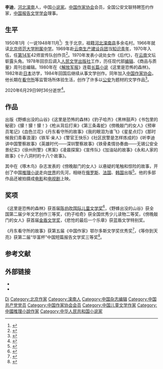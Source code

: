 {{同名人物|李迪|李迪}}
{{Infobox writer
| 姓名     = 李迪
| 图像     = 
| 本名     = 
| 笔名     = 艺兵
| 出生     = 1950年1月29日
| 出生地点 = [[北京市|北京市]]
| 逝世     = {{Dda|2020|6|29|1950|1|29}}
| 逝世地点 = [[北京市|北京市]]
| 职业     = 作家
| 语言     = [[中文|中文]]
| 国籍     = {{PRC}}
| 种族     = [[汉族|汉族]]
| 教育程度 = 
| 母校     = [[北京师范大学附属中学|北京师范大学附属中学]]
| 创作时期 = 1970年－2020年
| 体裁     = [[中篇小说|中篇小说]]、[[长篇小说|长篇小说]]、[[报告文学|报告文学]]、[[传记文学|传记文学]]
| 主题     = [[儿童文学|儿童文学]]、[[推理小说|推理小说]]
| 著名作品 = 《傍晚敲门的女人》
| 奖项     = 
}}
'''李迪'''{{BD|1950年|1月29日|2020年|6月29日|catIdx=Li}}，[[河北|河北]][[滦南|滦南]]人，中国[[小说家|小说家]]。[[中国作家协会|中国作家协会]]会员，全国公安文联特聘签约作家，[[中国报告文学学会|中国报告文学学会]]理事。
==生平==
1950年1月（一说1948年11月<ref>{{cite web |title=找到井，有水喝 |url=http://www.chinawriter.com.cn/wxpl/2014/2014-04-09/199483.html |publisher=中国作家网 |date=2014-04-09 |access-date=2020-07-04 |archive-date=2020-07-04 |archive-url=https://web.archive.org/web/20200704005258/http://www.chinawriter.com.cn/wxpl/2014/2014-04-09/199483.html |dead-url=no }}</ref>）生于北京，祖籍[[河北|河北]][[滦南县|滦南县]]多余屯村。1966年就读[[北京师范大学附属中学|北京师范大学附属中学]]。1969年赴[[云南生产建设兵团|云南生产建设兵团]]当[[知识青年|知识青年]]，1970年入伍，任[[中国人民解放军第14军|第14军]]42师宣传队创作员<ref>{{cite news |author=李迪 |title=军号声声 |url=http://www.chinawriter.com.cn/n1/2017/0731/c413529-29437717.html |publisher=人民日报 |page=12 |date=2017-07-29 |accessdate=2020-07-04 |archive-date=2020-07-04 |archive-url=https://web.archive.org/web/20200704032620/http://www.chinawriter.com.cn/n1/2017/0731/c413529-29437717.html |dead-url=no }}</ref>。1970年发表小说处女作《后代》，在[[云南|云南]]文坛崭露头角。1978年回京后调入[[人民文学出版社|人民文学出版社]]工作，历任现代部[[编辑|编辑]]、《商品与质量》周刊总编辑。1980年在《[[解放军报|解放军报]]》连载[[长篇小说|长篇小说]]《这里是恐怖的森林》。1982年赴[[日本|日本]]访学，1984年回国后继续从事文学创作。同年加入[[中国作家协会|中国作家协会]]。他长期在[[看守所|看守所]]等监管场所体验生活，创作了许多以[[公安|公安]]为题材的文学作品<ref>{{cite web |title=报告文学《丹东看守所的故事》的作者李迪 高墙之内写真情 |url=http://hbjswm.gov.cn/wmzh_pd/rw/rwdt/201207/t20120706_745496.shtml |publisher=人民日报 |page=19 |date=2012-07-06 |access-date=2020-07-04 |archive-date=2020-07-03 |archive-url=https://web.archive.org/web/20200703164220/http://hbjswm.gov.cn/wmzh_pd/rw/rwdt/201207/t20120706_745496.shtml |dead-url=no }}</ref>。

2020年6月29日9时36分逝世<ref>{{cite news |author=关一文 |title=著名作家李迪因病昨辞世 |url=http://bjrb.bjd.com.cn/html/2020-06/30/content_12469111.htm |publisher=[[北京日报|北京日报]] |page=7 |date=2020-06-30 |accessdate=2020-07-04 |archive-date=2020-07-02 |archive-url=https://web.archive.org/web/20200702025640/http://bjrb.bjd.com.cn/html/2020-06/30/content_12469111.htm |dead-url=yes }}</ref>。
==作品==
出版《野蜂出没的山谷》《这里是恐怖的森林》《豹子哈齐》《黑林鼓声》《书包里的秘密》《獴！獴！獴！》《枪从背后打来》《第三条毒蛇》《傍晚敲门的女人》《预审员笔记》《血色兰花》《丹东看守所的故事》《我的眼泪为谁飞》《星星点灯》《那时候我们青春浪漫》《铁军·亲人》《警官王快乐》《社区民警是怎样炼成的》《听李迪讲中国警察故事》《英雄时代——深圳警察故事》《铁骨柔情协奏曲——无锡公安全景纪实》《徐州刑警》《黑案》《凌晨探案》《宣传队》《加油站的故事》《永和人家的故事》《十八洞村的十八个故事》。

其中在《啄木鸟》杂志发表的《傍晚敲门的女人》以悬疑的笔触和惊险的故事，开创了中国[[推理小说|推理小说]]走向[[世界|世界]]的先河，相继在[[俄罗斯|俄罗斯]]、[[法国|法国]]、[[韩国|韩国]]出版<ref>{{cite web |title=李迪挖掘生活的深井 |url=http://www.chinawriter.com.cn/2012/2012-02-10/115849.html |publisher=中国作家网 |date=2012-12-10 |access-date=2020-07-04 |archive-date=2020-07-05 |archive-url=https://web.archive.org/web/20200705083746/http://www.chinawriter.com.cn/2012/2012-02-10/115849.html |dead-url=no }}</ref>。他的多部作品还被拍摄成[[电影|电影]]和[[电视剧|电视剧]]上映。
==奖项==
《这里是恐怖的森林》获首届[[陈伯吹国际儿童文学奖|陈伯吹国际儿童文学奖]]<ref>{{cite news |author=夏琪 |title=李迪推出“丛林豹讲故事”系列 |url=http://epaper.gmw.cn/zhdsb/html/2019-08/07/nw.D110000zhdsb_20190807_5-06.htm |publisher=[[中华读书报|中华读书报]] |page=6 |date=2019-08-07 |accessdate=2020-07-04 |archive-date=2020-07-03 |archive-url=https://web.archive.org/web/20200703162814/http://epaper.gmw.cn/zhdsb/html/2019-08/07/nw.D110000zhdsb_20190807_5-06.htm |dead-url=no }}</ref>，《野蜂出没的山谷》获全国第二届少年文艺创作三等奖，《豹子哈奇》获全国优秀少儿读物二等奖，《傍晚敲门的女人》获首届[[金盾文学奖|金盾文学奖]]，《悲怆的最后一个乐章》获蓝盾文学特别奖。

《丹东看守所的故事》获第五届《中国作家》鄂尔多斯文学奖优秀奖<ref>{{cite news |author=李宏伟 |title=《裸地》获鄂尔多斯文学奖大奖 |url=http://epaper.gmw.cn/gmrb/html/2012-03/27/nw.D110000gmrb_20120327_4-05.htm |work=[[光明日报|光明日报]] |date=2012-03-27 |accessdate=2020-07-04 |archive-date=2020-07-06 |archive-url=https://web.archive.org/web/20200706204656/http://epaper.gmw.cn/gmrb/html/2012-03/27/nw.D110000gmrb_20120327_4-05.htm |dead-url=no }}</ref>，《等你到天亮》获第二届“华富杯”中国短篇报告文学奖三等奖<ref>{{cite web |title=“瑞安华富杯”第二届全国短篇报告文学奖揭晓 |url=http://www.chinawriter.com.cn/2012/2012-03-16/121574.html |publisher=中国作家网 |date=2012-03-16 |access-date=2020-07-04 |archive-date=2020-07-04 |archive-url=https://web.archive.org/web/20200704023613/http://www.chinawriter.com.cn/2012/2012-03-16/121574.html |dead-url=no }}</ref>。
==参考文献==
{{portal|人物|小说|文学}}
{{reflist}}
==外部链接==
*{{URL|http://www.chinawriter.com.cn/zxhy/member/2002.shtml|李迪－中国作协会员辞典}}
*{{cite news |author=李国强 |title=李迪这老头儿 |url=http://epaper.gmw.cn/gmrb/html/2012-08/10/nw.D110000gmrb_20120810_2-14.htm |work=[[光明日报|光明日报]] |date=2012-08-10 |page=14 |accessdate=2020-07-04 |archive-date=2020-07-04 |archive-url=https://web.archive.org/web/20200704005257/http://epaper.gmw.cn/gmrb/html/2012-08/10/nw.D110000gmrb_20120810_2-14.htm |dead-url=no }}
{{Authority control}}
{{DEFAULTSORT:Li}}
[[Category:李姓|Di]]
[[Category:北京作家|Category:北京作家]]
[[Category:滦南人|Category:滦南人]]
[[Category:中国杂志编辑|Category:中国杂志编辑]]
[[Category:中国共产党党员|Category:中国共产党党员]]
[[Category:中国作家协会会员|Category:中国作家协会会员]]
[[Category:中国儿童文学作家|Category:中国儿童文学作家]]
[[Category:中國推理小說作家|Category:中國推理小說作家]]
[[Category:中华人民共和国小说家|Category:中华人民共和国小说家]]